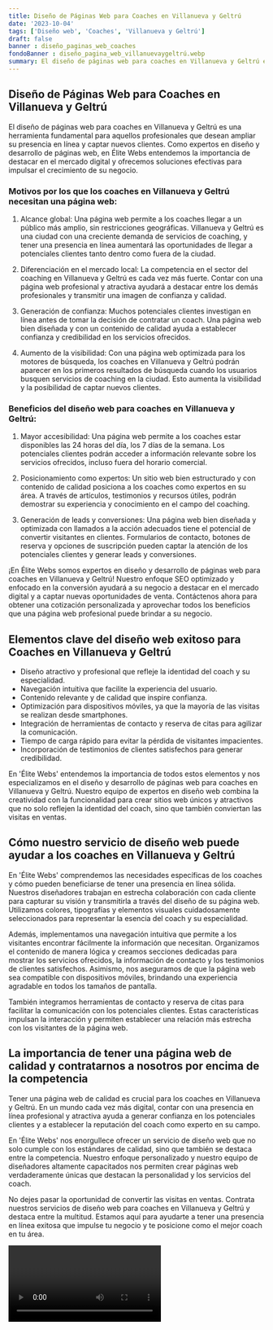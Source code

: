 ```yaml
---
title: Diseño de Páginas Web para Coaches en Villanueva y Geltrú
date: '2023-10-04'
tags: ['Diseño web', 'Coaches', 'Villanueva y Geltrú']
draft: false
banner : diseño_paginas_web_coaches
fondoBanner : diseño_pagina_web_villanuevaygeltrú.webp
summary: El diseño de páginas web para coaches en Villanueva y Geltrú es una herramienta fundamental para aquellos profesionales que desean ampliar su presencia en línea y captar nuevos clientes. Como expertos en diseño y desarrollo de páginas web, en Élite Webs entendemos la importancia de destacar en el mercado digital y ofrecemos soluciones efectivas para impulsar el crecimiento de su negocio.
---
```


## Diseño de Páginas Web para Coaches en Villanueva y Geltrú

El diseño de páginas web para coaches en Villanueva y Geltrú es una herramienta fundamental para aquellos profesionales que desean ampliar su presencia en línea y captar nuevos clientes. Como expertos en diseño y desarrollo de páginas web, en Élite Webs entendemos la importancia de destacar en el mercado digital y ofrecemos soluciones efectivas para impulsar el crecimiento de su negocio.

### Motivos por los que los coaches en Villanueva y Geltrú necesitan una página web:

1. Alcance global: Una página web permite a los coaches llegar a un público más amplio, sin restricciones geográficas. Villanueva y Geltrú es una ciudad con una creciente demanda de servicios de coaching, y tener una presencia en línea aumentará las oportunidades de llegar a potenciales clientes tanto dentro como fuera de la ciudad.

2. Diferenciación en el mercado local: La competencia en el sector del coaching en Villanueva y Geltrú es cada vez más fuerte. Contar con una página web profesional y atractiva ayudará a destacar entre los demás profesionales y transmitir una imagen de confianza y calidad.

3. Generación de confianza: Muchos potenciales clientes investigan en línea antes de tomar la decisión de contratar un coach. Una página web bien diseñada y con un contenido de calidad ayuda a establecer confianza y credibilidad en los servicios ofrecidos. 

4. Aumento de la visibilidad: Con una página web optimizada para los motores de búsqueda, los coaches en Villanueva y Geltrú podrán aparecer en los primeros resultados de búsqueda cuando los usuarios busquen servicios de coaching en la ciudad. Esto aumenta la visibilidad y la posibilidad de captar nuevos clientes.

### Beneficios del diseño web para coaches en Villanueva y Geltrú:

1. Mayor accesibilidad: Una página web permite a los coaches estar disponibles las 24 horas del día, los 7 días de la semana. Los potenciales clientes podrán acceder a información relevante sobre los servicios ofrecidos, incluso fuera del horario comercial.

2. Posicionamiento como expertos: Un sitio web bien estructurado y con contenido de calidad posiciona a los coaches como expertos en su área. A través de artículos, testimonios y recursos útiles, podrán demostrar su experiencia y conocimiento en el campo del coaching.

3. Generación de leads y conversiones: Una página web bien diseñada y optimizada con llamados a la acción adecuados tiene el potencial de convertir visitantes en clientes. Formularios de contacto, botones de reserva y opciones de suscripción pueden captar la atención de los potenciales clientes y generar leads y conversiones.

¡En Élite Webs somos expertos en diseño y desarrollo de páginas web para coaches en Villanueva y Geltrú! Nuestro enfoque SEO optimizado y enfocado en la conversión ayudará a su negocio a destacar en el mercado digital y a captar nuevas oportunidades de venta. Contáctenos ahora para obtener una cotización personalizada y aprovechar todos los beneficios que una página web profesional puede brindar a su negocio.

<GifSeo />

<Cta />

## Elementos clave del diseño web exitoso para Coaches en Villanueva y Geltrú

- Diseño atractivo y profesional que refleje la identidad del coach y su especialidad.
- Navegación intuitiva que facilite la experiencia del usuario.
- Contenido relevante y de calidad que inspire confianza.
- Optimización para dispositivos móviles, ya que la mayoría de las visitas se realizan desde smartphones.
- Integración de herramientas de contacto y reserva de citas para agilizar la comunicación.
- Tiempo de carga rápido para evitar la pérdida de visitantes impacientes.
- Incorporación de testimonios de clientes satisfechos para generar credibilidad.

En 'Élite Webs' entendemos la importancia de todos estos elementos y nos especializamos en el diseño y desarrollo de páginas web para coaches en Villanueva y Geltrú. Nuestro equipo de expertos en diseño web combina la creatividad con la funcionalidad para crear sitios web únicos y atractivos que no solo reflejen la identidad del coach, sino que también conviertan las visitas en ventas.

## Cómo nuestro servicio de diseño web puede ayudar a los coaches en Villanueva y Geltrú

En 'Élite Webs' comprendemos las necesidades específicas de los coaches y cómo pueden beneficiarse de tener una presencia en línea sólida. Nuestros diseñadores trabajan en estrecha colaboración con cada cliente para capturar su visión y transmitirla a través del diseño de su página web. Utilizamos colores, tipografías y elementos visuales cuidadosamente seleccionados para representar la esencia del coach y su especialidad.

Además, implementamos una navegación intuitiva que permite a los visitantes encontrar fácilmente la información que necesitan. Organizamos el contenido de manera lógica y creamos secciones dedicadas para mostrar los servicios ofrecidos, la información de contacto y los testimonios de clientes satisfechos. Asimismo, nos aseguramos de que la página web sea compatible con dispositivos móviles, brindando una experiencia agradable en todos los tamaños de pantalla.

También integramos herramientas de contacto y reserva de citas para facilitar la comunicación con los potenciales clientes. Estas características impulsan la interacción y permiten establecer una relación más estrecha con los visitantes de la página web.

## La importancia de tener una página web de calidad y contratarnos a nosotros por encima de la competencia

Tener una página web de calidad es crucial para los coaches en Villanueva y Geltrú. En un mundo cada vez más digital, contar con una presencia en línea profesional y atractiva ayuda a generar confianza en los potenciales clientes y a establecer la reputación del coach como experto en su campo.

En 'Élite Webs' nos enorgullece ofrecer un servicio de diseño web que no solo cumple con los estándares de calidad, sino que también se destaca entre la competencia. Nuestro enfoque personalizado y nuestro equipo de diseñadores altamente capacitados nos permiten crear páginas web verdaderamente únicas que destacan la personalidad y los servicios del coach.

No dejes pasar la oportunidad de convertir las visitas en ventas. Contrata nuestros servicios de diseño web para coaches en Villanueva y Geltrú y destaca entre la multitud. Estamos aquí para ayudarte a tener una presencia en línea exitosa que impulse tu negocio y te posicione como el mejor coach en tu área.

<Video />

<CtaBot job='Coaches' city='Villanueva y Geltrú'/>

<Gmaps query='Villanueva y Geltrú+españa+maps' />